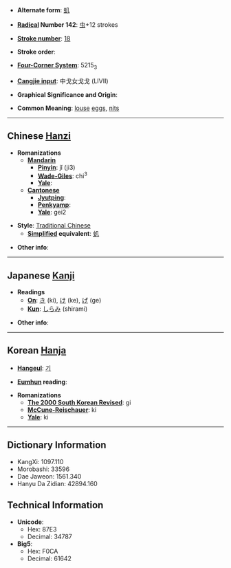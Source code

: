 * '''Alternate form''': [[虮]]

* '''[[Wiktionary:Chinese radical index| Radical]] Number 142''': [[Wiktionary:Chinese radical index 虫|虫]]+12 strokes

* '''[[Wiktionary:Chinese total strokes index|Stroke number]]''': [[Wiktionary:Chinese total strokes index 18|18]]

* '''Stroke order''': 

* '''[[Wiktionary:Chinese four corner index|Four-Corner System]]''': 5215<sub>3</sub>

* '''[[Wiktionary:Chinese Cangjie index|Cangjie input]]''': 中戈女戈戈 (LIVII)

* '''Graphical Significance and Origin''': 

* '''Common Meaning''': [[louse]] [[egg]]s, [[nit]]s

----

== Chinese [[Hanzi]] ==

* '''Romanizations'''
** '''[[Mandarin]]'''
*** '''[[Pinyin]]''': jǐ (ji3)
*** '''[[Wade-Giles]]''': chi<sup>3</sup>
*** '''[[Yale]]''': 
** '''[[Cantonese]]'''
*** '''[[Jyutping]]''':
*** '''[[Penkyamp]]''': 
*** '''[[Yale]]''': gei2

* '''Style''': [[Traditional Chinese]] 
** '''[[Simplified Chinese|Simplified]] equivalent''': [[虮]]

* '''Other info''': 

----

== Japanese [[Kanji]] ==

* '''Readings'''
** '''[[On]]''': [[き]] (ki), [[け]] (ke), [[げ]] (ge)
** '''[[Kun]]''': [[しらみ]] (shirami)

* '''Other info''':  

----

== Korean [[Hanja]] ==

* '''[[Hangeul]]''': [[기]]

* '''[[Eumhun]] reading''': 

* '''Romanizations'''
** '''[[The 2000 South Korean Revised Romanization|The 2000 South Korean Revised]]''': gi
** '''[[McCune-Reischauer]]''': ki
** '''[[Yale]]''': ki

----

== Dictionary Information ==

* KangXi: 1097.110
* Morobashi: 33596
* Dae Jaweon: 1561.340
* Hanyu Da Zidian: 42894.160

== Technical Information ==

* '''Unicode''':
** Hex: 87E3
** Decimal: 34787
* '''Big5''':
** Hex: F0CA
** Decimal: 61642